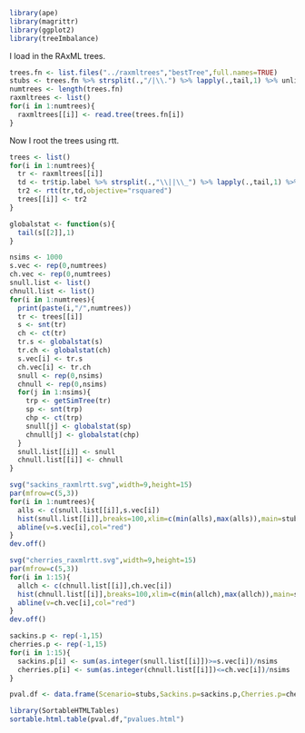 ```r
library(ape)
library(magrittr)
library(ggplot2)
library(treeImbalance)
```

I load in the RAxML trees.

```r
trees.fn <- list.files("../raxmltrees","bestTree",full.names=TRUE)
stubs <- trees.fn %>% strsplit(.,"/|\\.") %>% lapply(.,tail,1) %>% unlist
numtrees <- length(trees.fn)
raxmltrees <- list()
for(i in 1:numtrees){
  raxmltrees[[i]] <- read.tree(trees.fn[i])
}
```

Now I root the trees using rtt.

```r
trees <- list()
for(i in 1:numtrees){
  tr <- raxmltrees[[i]]
  td <- tr$tip.label %>% strsplit(.,"\\||\\_") %>% lapply(.,tail,1) %>% unlist %>% as.double
  tr2 <- rtt(tr,td,objective="rsquared")
  trees[[i]] <- tr2
}
```


```r
globalstat <- function(s){
  tail(s[[2]],1)
}
```

```r
nsims <- 1000
s.vec <- rep(0,numtrees)
ch.vec <- rep(0,numtrees)
snull.list <- list()
chnull.list <- list()
for(i in 1:numtrees){
  print(paste(i,"/",numtrees))
  tr <- trees[[i]]
  s <- snt(tr)
  ch <- ct(tr)
  tr.s <- globalstat(s)
  tr.ch <- globalstat(ch)
  s.vec[i] <- tr.s
  ch.vec[i] <- tr.ch
  snull <- rep(0,nsims)
  chnull <- rep(0,nsims)
  for(j in 1:nsims){
    trp <- getSimTree(tr)
    sp <- snt(trp)
    chp <- ct(trp)
    snull[j] <- globalstat(sp)
    chnull[j] <- globalstat(chp)
  }
  snull.list[[i]] <- snull
  chnull.list[[i]] <- chnull
}
```

```r
svg("sackins_raxmlrtt.svg",width=9,height=15)
par(mfrow=c(5,3))
for(i in 1:numtrees){
  alls <- c(snull.list[[i]],s.vec[i])
  hist(snull.list[[i]],breaks=100,xlim=c(min(alls),max(alls)),main=stubs[i],xlab="Sackin's index")
  abline(v=s.vec[i],col="red")
}
dev.off()
```


```r
svg("cherries_raxmlrtt.svg",width=9,height=15)
par(mfrow=c(5,3))
for(i in 1:15){
  allch <- c(chnull.list[[i]],ch.vec[i])
  hist(chnull.list[[i]],breaks=100,xlim=c(min(allch),max(allch)),main=stubs[i],xlab="Cherries")
  abline(v=ch.vec[i],col="red")
}
dev.off()
```

```r
sackins.p <- rep(-1,15)
cherries.p <- rep(-1,15)
for(i in 1:15){
  sackins.p[i] <- sum(as.integer(snull.list[[i]])>=s.vec[i])/nsims
  cherries.p[i] <- sum(as.integer(chnull.list[[i]])<=ch.vec[i])/nsims
}
```

```r
pval.df <- data.frame(Scenario=stubs,Sackins.p=sackins.p,Cherries.p=cherries.p)
```

```r
library(SortableHTMLTables)
sortable.html.table(pval.df,"pvalues.html")
```

